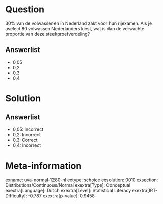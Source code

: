 Question
========

30% van de volwassenen in Nederland zakt voor hun rijexamen. Als je
aselect 80 volwassen Nederlanders kiest, wat is dan de verwachte
proportie van deze steekproefverdeling?

Answerlist
----------

* 0,05
* 0,2
* 0,3
* 0,4

Solution
========

Answerlist
----------

* 0,05: Incorrect
* 0,2: Incorrect
* 0,3: Correct
* 0,4: Incorrect

Meta-information
================
exname: uva-normal-1280-nl
extype: schoice
exsolution: 0010
exsection: Distributions/Continuous/Normal
exextra[Type]: Conceptual
exextra[Language]: Dutch
exextra[Level]: Statistical Literacy
exextra[IRT-Difficulty]: -0.787
exextra[p-value]: 0.9458
